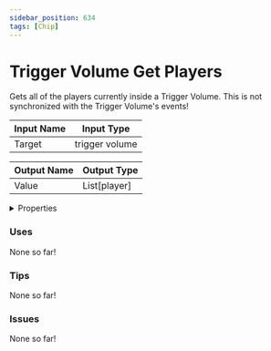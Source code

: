 ```yaml
---
sidebar_position: 634
tags: [Chip]
---
```


# Trigger Volume Get Players

Gets all of the players currently inside a Trigger Volume. This is not synchronized with the Trigger Volume's events!



| Input Name | Input Type |
|-----------|-----------|
| Target | trigger volume |

| Output Name | Output Type |
|-----------|-----------|
| Value | List[player] |


<details>
  <summary>Properties</summary>
  <div>
    <div>
    <table>
      <thead>
        <tr>
          <th>Is beta required?</th>
          <th>❌</th>
        </tr>
        <tr>
          <th>Is this chip a trolling risk?</th>
          <th>❌</th>
        </tr>
        <tr>
          <th>Chip UUPD</th>
          <th>4c23af85-e05c-4be7-a708-c2f0cc67ebec</th>
        </tr>
      </thead>
    </table>
    </div>
  </div>
</details>

### Uses

None so far!

### Tips

None so far!

### Issues

None so far!